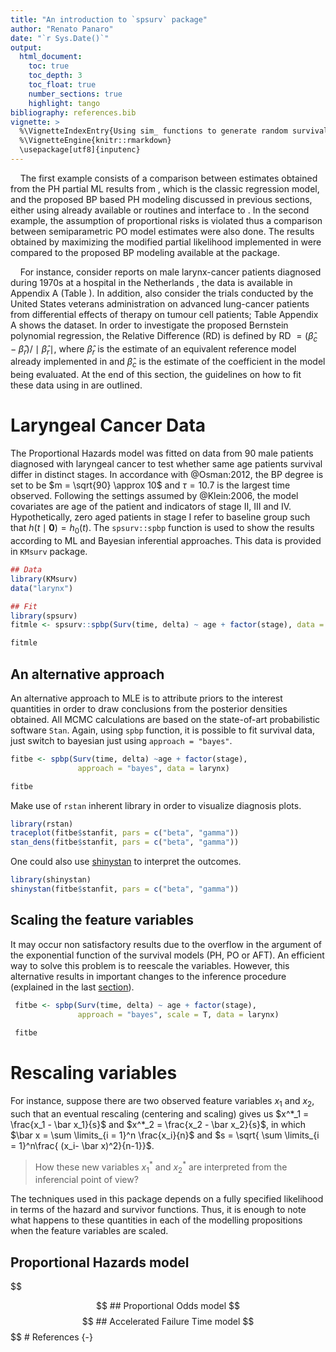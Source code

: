 ```yaml
---
title: "An introduction to `spsurv` package"
author: "Renato Panaro"
date: "`r Sys.Date()`"
output:
  html_document:
    toc: true
    toc_depth: 3
    toc_float: true
    number_sections: true
    highlight: tango
bibliography: references.bib
vignette: >
  %\VignetteIndexEntry{Using sim_ functions to generate random survival times from parametric models}
  %\VignetteEngine{knitr::rmarkdown}
  \usepackage[utf8]{inputenc}
---
```


$~~~~$The first example consists of a comparison between estimates obtained from the PH partial ML results from \texttt{survival::coxph}, which is the classic regression model, and the proposed BP based PH modeling discussed in previous sections, either using already available \texttt{stats:optim} or \texttt{HI:arms} \texttt{R} routines and \texttt{spsurv::spbp} interface to \texttt{Stan}. In the second example,  the assumption of proportional risks is violated thus a comparison between semiparametric PO model estimates were also done. The results obtained by maximizing the modified partial likelihood implemented in \texttt{timereg::prop.odds} were compared to the proposed BP modeling available at the \texttt{spsurv} package. 

$~~~~$For instance, consider reports on male larynx-cancer patients diagnosed during 1970s at a hospital in the Netherlands \citep{Kardaun:1983}, the data is available in Appendix A (Table \oldref{data:larynx}). In addition, also consider the trials conducted by the United States veterans administration  on advanced lung-cancer \citep{Prentice:1973} patients from differential effects of therapy on tumour cell patients; Table \oldref{data:lung} Appendix A shows the dataset. In order to investigate the proposed Bernstein polynomial regression, the Relative Difference (RD) is defined by RD $=(\hat \beta_c - \hat\beta_r)/\mid\hat \beta_r \mid$, where $\hat\beta_r$ is the estimate of an equivalent reference model already implemented in \texttt{R} and $\hat\beta_c$ is the estimate of the coefficient in the model being evaluated. At the end of this section, the guidelines on how to fit these data using \texttt{spsurv} in \texttt{R} are outlined.

# Laryngeal Cancer Data

The Proportional Hazards model was fitted on data from 90 male patients diagnosed with laryngeal cancer to test whether same age patients survival differ in distinct stages. In accordance with @Osman:2012, the BP degree is set to be $m = \sqrt{90} \approx 10$ and $\tau = 10.7$ is the largest time observed. Following the settings assumed by @Klein:2006, the model covariates are age of the patient and indicators of stage II, III and IV. Hypothetically, zero aged patients in stage I refer to baseline group such that $h(t \mid \mathbf{0})=h_0(t)$. The `spsurv::spbp` function is used to show the results according to ML and Bayesian inferential approaches. This data is provided in `KMsurv` package.

```r
## Data
library(KMsurv)
data("larynx")

## Fit
library(spsurv)
fitmle <- spsurv::spbp(Surv(time, delta) ~ age + factor(stage), data = larynx)

fitmle
```
## An alternative approach

An alternative approach to MLE is to attribute priors to the interest quantities in order to draw conclusions from the posterior densities obtained. All MCMC calculations are based on the state-of-art probabilistic software `Stan`. Again, using `spbp` function, it is possible to fit survival data, just switch to bayesian just using `approach = "bayes"`.

```r
fitbe <- spbp(Surv(time, delta) ~age + factor(stage),
               approach = "bayes", data = larynx)

fitbe 
```

Make use of `rstan` inherent library in order to visualize diagnosis plots.

```r
library(rstan)
traceplot(fitbe$stanfit, pars = c("beta", "gamma"))
stan_dens(fitbe$stanfit, pars = c("beta", "gamma"))
```
One could also use [shinystan](https://mc-stan.org/users/interfaces/shinystan) to interpret the outcomes.

```r
library(shinystan)
shinystan(fitbe$stanfit, pars = c("beta", "gamma"))
```

## Scaling the feature variables
It may occur non satisfactory results due to the overflow in the argument of the exponential function of the survival models (PH, PO or AFT). An efficient way to solve this problem is to reescale the variables. However, this alternative results in important changes to the inference procedure (explained in the last [section](#rescaling-variables)). 

```r
 fitbe <- spbp(Surv(time, delta) ~ age + factor(stage),
               approach = "bayes", scale = T, data = larynx)
 
 fitbe
```

# Rescaling variables 

For instance, suppose there are two observed feature variables $x_1$ and $x_2$, such that an eventual rescaling (centering and scaling) gives us $x^*_1 = \frac{x_1 - \bar x_1}{s}$ and $x^*_2 = \frac{x_2 - \bar x_2}{s}$, in which $\bar x = \sum \limits_{i = 1}^n \frac{x_i}{n}$ and $s = \sqrt{ \sum \limits_{i = 1}^n\frac{ (x_i- \bar x)^2}{n-1}}$.

> How these new variables $x^*_1$ and $x^*_2$ are interpreted from the inferencial point of view?

The techniques used in this package depends on a fully specified likelihood in terms of the hazard and survivor functions. Thus, it is enough to note what happens to these quantities in each of the modelling propositions when the feature variables are scaled. 

## Proportional Hazards model
$$

$$
## Proportional Odds model
$$
$$
## Accelerated Failure Time model
$$
$$
# References {-}

